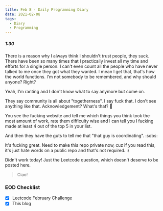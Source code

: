 ```yaml
---
title: Feb 8 - Daily Programming Diary
date: 2021-02-08
tags:
  - Diary
  - Programming
---
```



##### 1:30

<HideContent myKey="dafuq">

There is a reason why I always think I shouldn't trust people, they suck. There have been so many times that I practically invest all my time and efforts for a single person. I can't even count all the people who have never talked to me once they got what they wanted. I mean I get that, that's how the world functions. I'm not somebody to be remembered, and why should anyone? Right?

Yeah, I'm ranting and I don't know what to say anymore but come on.

They say community is all about "togetherness". I say fuck that. I don't see anything like that. Acknowledgement? What's that? :shrug: 

You see the fucking website and tell me which things you think took the most amount of work, rate them difficulty wise and I can tell you I fucking made at least 4 out of the top 5 in your list.

And then they have the guts to tell me that "that guy is coordinating". :sobs: 

It's fucking great. Need to make this repo private now, cuz if you read this, it's just hate words on a public repo and that's not required. :/

</HideContent>

Didn't work today! Just the Leetcode question, which doesn't deserve to be posted here.

> Ciao!

### EOD Checklist
- [x] Leetcode February Challenge
- [x] This blog